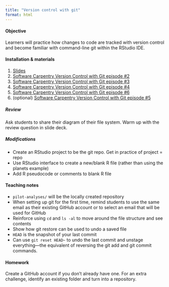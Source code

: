 ```yaml
---
title: "Version control with git"
format: html
---
```


#### Objective

Learners will practice how changes to code are tracked with version control and become familiar with command-line git within the RStudio IDE.

#### Installation & materials

1.  [Slides](https://docs.google.com/presentation/d/1sbHdLtxfVFv-4V6tY_P89zhnxCA49rKwW3B3RBBv7Qg/edit#slide=id.p)
2.  [Software Carpentry Version Control with Git episode #2](https://swcarpentry.github.io/git-novice/02-setup)
3.  [Software Carpentry Version Control with Git episode #3](https://swcarpentry.github.io/git-novice/03-create)
4.  [Software Carpentry Version Control with Git episode #4](https://swcarpentry.github.io/git-novice/04-changes)
5.  [Software Carpentry Version Control with Git episode #6](https://swcarpentry.github.io/git-novice/06-ignore)
6.  (optional) [Software Carpentry Version Control with Git episode #5](https://swcarpentry.github.io/git-novice/05-history)

##### Review

Ask students to share their diagram of their file system.
Warm up with the review question in slide deck.

##### Modifications

-   Create an RStudio project to be the git repo. Get in practice of project = repo
-   Use RStudio interface to create a new/blank R file (rather than using the planets example)
-   Add R pseudocode or comments to blank R file

#### Teaching notes

-   `pilot-analyses/` will be the locally created repository
-   When setting up git for the first time, remind students to use the same email as their existing GitHub account or to select an email that will be used for GitHub
-   Reinforce using `cd` and `ls -al` to move around the file structure and see contents
-   Show how git restore can be used to undo a saved file
-   `HEAD` is the snapshot of your last commit
-   Can use `git reset HEAD~` to undo the last commit and unstage everything---the equivalent of reversing the git add and git commit commands.

#### Homework

Create a GitHub account if you don't already have one.
For an extra challenge, identify an existing folder and turn into a repository.
